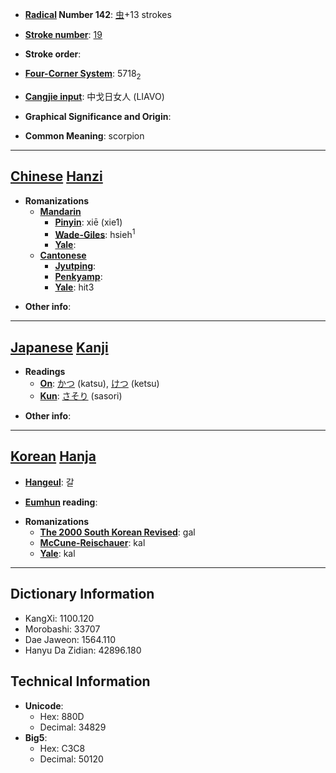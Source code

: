 * '''[[Wiktionary:Chinese radical index| Radical]] Number 142''': [[Wiktionary:Chinese radical index 虫|虫]]+13 strokes

* '''[[Wiktionary:Chinese total strokes index|Stroke number]]''': [[Wiktionary:Chinese total strokes index 19|19]]

* '''Stroke order''': 

* '''[[Wiktionary:Chinese four corner index|Four-Corner System]]''': 5718<sub>2</sub>

* '''[[Wiktionary:Chinese Cangjie index|Cangjie input]]''': 中戈日女人 (LIAVO)

* '''Graphical Significance and Origin''': 

* '''Common Meaning''': scorpion

----

== [[Chinese]] [[Hanzi]] ==

* '''Romanizations'''
** '''[[Mandarin]]'''
*** '''[[Pinyin]]''': xiē (xie1)
*** '''[[Wade-Giles]]''': hsieh<sup>1</sup>
*** '''[[Yale]]''': 
** '''[[Cantonese]]'''
*** '''[[Jyutping]]''':
*** '''[[Penkyamp]]''': 
*** '''[[Yale]]''': hit3

* '''Other info''': 

----

== [[Japanese]] [[Kanji]] ==

* '''Readings'''
** '''[[On]]''': [[かつ]] (katsu), [[けつ]] (ketsu)
** '''[[Kun]]''': [[さそり]] (sasori)

* '''Other info''':  

----

== [[Korean]] [[Hanja]] ==

* '''[[Hangeul]]''': 갈

* '''[[Eumhun]] reading''': 

* '''Romanizations'''
** '''[[The 2000 South Korean Revised Romanization|The 2000 South Korean Revised]]''': gal
** '''[[McCune-Reischauer]]''': kal
** '''[[Yale]]''': kal

----

== Dictionary Information ==

* KangXi: 1100.120
* Morobashi: 33707
* Dae Jaweon: 1564.110
* Hanyu Da Zidian: 42896.180

== Technical Information ==

* '''Unicode''':
** Hex: 880D
** Decimal: 34829
* '''Big5''':
** Hex: C3C8
** Decimal: 50120
